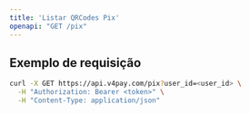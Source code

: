 ```yaml
---
title: 'Listar QRCodes Pix'
openapi: "GET /pix"
---
```


## Exemplo de requisição

```bash
curl -X GET https://api.v4pay.com/pix?user_id=<user_id> \
  -H "Authorization: Bearer <token>" \
  -H "Content-Type: application/json"
```